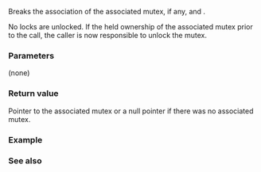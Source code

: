 {{cpp/thread/shared_lock/title|release}}
{{cpp/thread/shared_lock/navbar}}
{{dcl begin}}
{{dcl|since=c++14|1=
mutex_type* release() noexcept;
}}
{{dcl end}}

Breaks the association of the associated mutex, if any, and {{c|*this}}. 

No locks are unlocked. If the {{c|*this}} held ownership of the associated mutex prior to the call, the caller is now responsible to unlock the mutex.

===Parameters===
(none)

===Return value===
Pointer to the associated mutex or a null pointer if there was no associated mutex.

===Example===
{{example}}

===See also===
{{dsc begin}}
{{dsc inc|cpp/thread/shared_lock/dsc unlock}}
{{dsc inc|cpp/thread/unique_lock/dsc release}}
{{dsc end}}

{{langlinks|de|es|fr|it|ja|pt|ru|zh}}